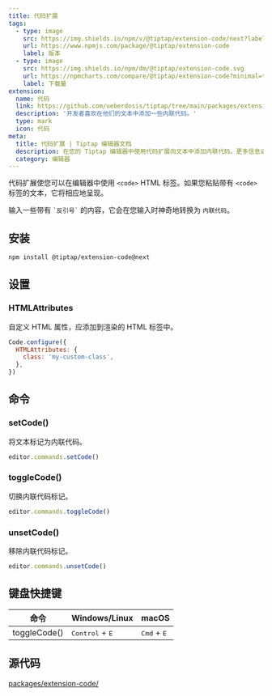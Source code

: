 ```yaml
---
title: 代码扩展
tags:
  - type: image
    src: https://img.shields.io/npm/v/@tiptap/extension-code/next?label=版本
    url: https://www.npmjs.com/package/@tiptap/extension-code
    label: 版本
  - type: image
    src: https://img.shields.io/npm/dm/@tiptap/extension-code.svg
    url: https://npmcharts.com/compare/@tiptap/extension-code?minimal=true
    label: 下载量
extension:
  name: 代码
  link: https://github.com/ueberdosis/tiptap/tree/main/packages/extension-code
  description: '开发者喜欢在他们的文本中添加一些内联代码。'
  type: mark
  icon: 代码
meta:
  title: 代码扩展 | Tiptap 编辑器文档
  description: 在您的 Tiptap 编辑器中使用代码扩展向文本中添加内联代码。更多信息请查看我们的文档！
  category: 编辑器
---
```



代码扩展使您可以在编辑器中使用 `<code>` HTML 标签。如果您粘贴带有 `<code>` 标签的文本，它将相应地呈现。

输入一些带有 <code>\`反引号\`</code> 的内容，它会在您输入时神奇地转换为 `内联代码`。

<CodeDemo path="/Marks/Code" />

## 安装

```bash
npm install @tiptap/extension-code@next
```

## 设置

### HTMLAttributes

自定义 HTML 属性，应添加到渲染的 HTML 标签中。

```js
Code.configure({
  HTMLAttributes: {
    class: 'my-custom-class',
  },
})
```

## 命令

### setCode()

将文本标记为内联代码。

```js
editor.commands.setCode()
```

### toggleCode()

切换内联代码标记。

```js
editor.commands.toggleCode()
```

### unsetCode()

移除内联代码标记。

```js
editor.commands.unsetCode()
```

## 键盘快捷键

| 命令          | Windows/Linux                     | macOS                         |
| -------------- | --------------------------------- | ----------------------------- |
| toggleCode()   | <kbd>Control</kbd> + <kbd>E</kbd> | <kbd>Cmd</kbd> + <kbd>E</kbd> |

## 源代码

[packages/extension-code/](https://github.com/ueberdosis/tiptap/blob/main/packages/extension-code/)